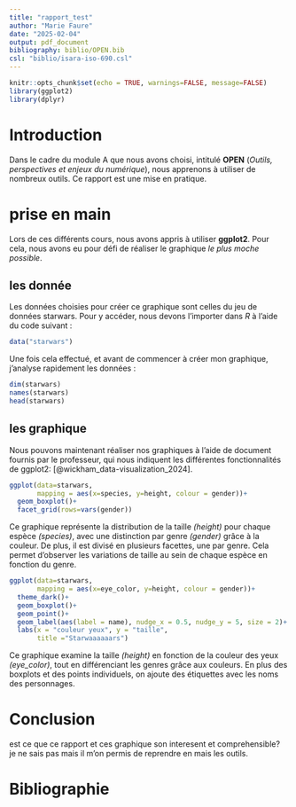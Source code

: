 ```yaml
---
title: "rapport_test"
author: "Marie Faure"
date: "2025-02-04"
output: pdf_document
bibliography: biblio/OPEN.bib
csl: "biblio/isara-iso-690.csl"
---
```


```r
knitr::opts_chunk$set(echo = TRUE, warnings=FALSE, message=FALSE)
library(ggplot2)
library(dplyr)
```



# Introduction

Dans le cadre du module A que nous avons choisi, intitulé **OPEN** (*Outils, perspectives et enjeux du numérique*), nous apprenons à utiliser de nombreux outils.
Ce rapport est une mise en pratique.

# prise en main
Lors de ces différents cours, nous avons appris à utiliser **ggplot2**. Pour cela, nous avons eu pour défi de réaliser le graphique *le plus moche possible*.

## les donnée 
Les données choisies pour créer ce graphique sont celles du jeu de données starwars.
Pour y accéder, nous devons l'importer dans *R* à l'aide du code suivant :
```r
data("starwars")
```

Une fois cela effectué, et avant de commencer à créer mon graphique, j’analyse rapidement les données :
```r
dim(starwars)
names(starwars)
head(starwars)
```

## les graphique 

Nous pouvons maintenant réaliser nos graphiques à l’aide de document  fournis par le professeur, qui nous indiquent les différentes fonctionnalités de ggplot2: [@wickham_data-visualization_2024].

```r
ggplot(data=starwars,
       mapping = aes(x=species, y=height, colour = gender))+
  geom_boxplot()+
  facet_grid(rows=vars(gender))
```
Ce graphique représente la distribution de la taille *(height)* pour chaque espèce *(species)*, avec une distinction par genre *(gender)* grâce à la couleur. De plus, il est divisé en plusieurs facettes, une par genre. Cela permet d'observer les variations de taille au sein de chaque espèce en fonction du genre.


```r
ggplot(data=starwars,
       mapping = aes(x=eye_color, y=height, colour = gender))+
  theme_dark()+
  geom_boxplot()+
  geom_point()+
  geom_label(aes(label = name), nudge_x = 0.5, nudge_y = 5, size = 2)+
  labs(x = "couleur yeux", y = "taille",
       title ="Starwaaaaaars")
```
Ce graphique examine la taille *(height)* en fonction de la couleur des yeux *(eye_color)*, tout en différenciant les genres grâce aux couleurs. En plus des boxplots et des points individuels, on ajoute des étiquettes avec les noms des personnages.

# Conclusion 
est ce que ce rapport et ces graphique son interesent et comprehensible? je ne sais pas mais il m'on permis de reprendre en mais les outils.

# Bibliographie
